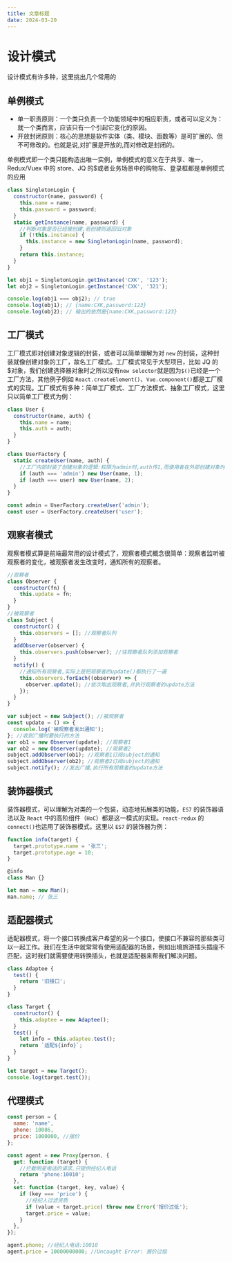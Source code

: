 ```yaml
---
title: 文章标题
date: 2024-03-20
---
```


# 设计模式

设计模式有许多种，这里挑出几个常用的

## 单例模式

- 单一职责原则：一个类只负责一个功能领域中的相应职责，或者可以定义为：就一个类而言，应该只有一个引起它变化的原因。
- 开放封闭原则：核心的思想是软件实体（类、模块、函数等）是可扩展的、但不可修改的。也就是说,对扩展是开放的,而对修改是封闭的。

单例模式即一个类只能构造出唯一实例，单例模式的意义在于共享、唯一，Redux/Vuex 中的 store、JQ 的\$或者业务场景中的购物车、登录框都是单例模式的应用

```js
class SingletonLogin {
  constructor(name, password) {
    this.name = name;
    this.password = password;
  }
  static getInstance(name, password) {
    //判断对象是否已经被创建,若创建则返回旧对象
    if (!this.instance) {
      this.instance = new SingletonLogin(name, password);
    }
    return this.instance;
  }
}

let obj1 = SingletonLogin.getInstance('CXK', '123');
let obj2 = SingletonLogin.getInstance('CXK', '321');

console.log(obj1 === obj2); // true
console.log(obj1); // {name:CXK,password:123}
console.log(obj2); // 输出的依然是{name:CXK,password:123}
```

## 工厂模式

工厂模式即对创建对象逻辑的封装，或者可以简单理解为对 `new` 的封装，这种封装就像创建对象的工厂，故名工厂模式。工厂模式常见于大型项目，比如 JQ 的\$对象，我们创建选择器对象时之所以没有`new selector`就是因为`$()`已经是一个工厂方法，其他例子例如 `React.createElement()`、`Vue.component()`都是工厂模式的实现。工厂模式有多种：简单工厂模式、工厂方法模式、抽象工厂模式，这里只以简单工厂模式为例：

```js
class User {
  constructor(name, auth) {
    this.name = name;
    this.auth = auth;
  }
}

class UserFactory {
  static createUser(name, auth) {
    //工厂内部封装了创建对象的逻辑:权限为admin时,auth传1,而使用者在外部创建对象时,不需要知道admin对应哪个字段
    if (auth === 'admin') new User(name, 1);
    if (auth === user) new User(name, 2);
  }
}

const admin = UserFactory.createUser('admin');
const user = UserFactory.createUser('user');
```

## 观察者模式

观察者模式算是前端最常用的设计模式了，观察者模式概念很简单：观察者监听被观察者的变化，被观察者发生改变时，通知所有的观察者。

```js
//观察者
class Observer {
  constructor(fn) {
    this.update = fn;
  }
}
//被观察者
class Subject {
  constructor() {
    this.observers = []; //观察者队列
  }
  addObserver(observer) {
    this.observers.push(observer); //往观察者队列添加观察者
  }
  notify() {
    //通知所有观察者,实际上是把观察者的update()都执行了一遍
    this.observers.forEach((observer) => {
      observer.update(); //依次取出观察者,并执行观察者的update方法
    });
  }
}

var subject = new Subject(); //被观察者
const update = () => {
  console.log('被观察者发出通知');
}; //收到广播时要执行的方法
var ob1 = new Observer(update); //观察者1
var ob2 = new Observer(update); //观察者2
subject.addObserver(ob1); //观察者1订阅subject的通知
subject.addObserver(ob2); //观察者2订阅subject的通知
subject.notify(); //发出广播,执行所有观察者的update方法
```

## 装饰器模式

装饰器模式，可以理解为对类的一个包装，动态地拓展类的功能，`ES7` 的装饰器语法以及 `React` 中的高阶组件（`HoC`）都是这一模式的实现。`react-redux` 的 `connect()`也运用了装饰器模式，这里以 `ES7` 的装饰器为例：

```js
function info(target) {
  target.prototype.name = '张三';
  target.prototype.age = 10;
}

@info
class Man {}

let man = new Man();
man.name; // 张三
```

## 适配器模式

适配器模式，将一个接口转换成客户希望的另一个接口，使接口不兼容的那些类可以一起工作。我们在生活中就常常有使用适配器的场景，例如出境旅游插头插座不匹配，这时我们就需要使用转换插头，也就是适配器来帮我们解决问题。

```js
class Adaptee {
  test() {
    return '旧接口';
  }
}

class Target {
  constructor() {
    this.adaptee = new Adaptee();
  }
  test() {
    let info = this.adaptee.test();
    return `适配${info}`;
  }
}

let target = new Target();
console.log(target.test());
```

## 代理模式

```js
const person = {
  name: 'name',
  phone: 10086,
  price: 1000000, //报价
};

const agent = new Proxy(person, {
  get: function (target) {
    //拦截明星电话的请求,只提供经纪人电话
    return 'phone:10010';
  },
  set: function (target, key, value) {
    if (key === 'price') {
      //经纪人过滤资质
      if (value < target.price) throw new Error('报价过低');
      target.price = value;
    }
  },
});

agent.phone; //经纪人电话:10010
agent.price = 10000000000; //Uncaught Error: 报价过低
```
